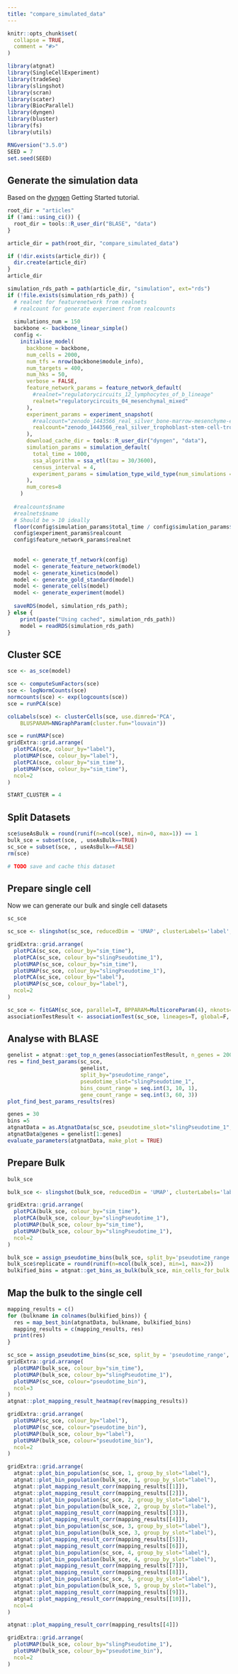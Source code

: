 ```yaml
---
title: "compare_simulated_data"
---
```


```r
knitr::opts_chunk$set(
  collapse = TRUE,
  comment = "#>"
)
```

```r
library(atgnat)
library(SingleCellExperiment)
library(tradeSeq)
library(slingshot)
library(scran)
library(scater)
library(BiocParallel)
library(dyngen)
library(bluster)
library(fs)
library(utils)
```

```r
RNGversion("3.5.0")
SEED = 7
set.seed(SEED)
```
## Generate the simulation data
Based on the [dyngen](https://dyngen.dynverse.org/articles/getting_started.html#step-1-define-backbone-and-other-parameters) Getting Started tutorial. 
```r
root_dir = "articles"
if (!ami::using_ci()) {
  root_dir = tools::R_user_dir("BLASE", "data")
}

article_dir = path(root_dir, "compare_simulated_data")

if (!dir.exists(article_dir)) {
  dir.create(article_dir)
}
article_dir

simulation_rds_path = path(article_dir, "simulation", ext="rds")
if (!file.exists(simulation_rds_path)) {
  # realnet for featurenetwork from realnets
  # realcount for generate experiment from realcounts
  
  simulations_num = 150
  backbone <- backbone_linear_simple()
  config <-
    initialise_model(
      backbone = backbone,
      num_cells = 2000,
      num_tfs = nrow(backbone$module_info),
      num_targets = 400,
      num_hks = 50,
      verbose = FALSE,
      feature_network_params = feature_network_default(
        #realnet="regulatorycircuits_12_lymphocytes_of_b_lineage"
        realnet="regulatorycircuits_04_mesenchymal_mixed"
      ),
      experiment_params = experiment_snapshot(
        #realcount="zenodo_1443566_real_silver_bone-marrow-mesenchyme-erythrocyte-differentiation_mca"
        realcount="zenodo_1443566_real_silver_trophoblast-stem-cell-trophoblast-differentiation_mca"
      ),
      download_cache_dir = tools::R_user_dir("dyngen", "data"),
      simulation_params = simulation_default(
        total_time = 1000,
        ssa_algorithm = ssa_etl(tau = 30/3600),
        census_interval = 4,
        experiment_params = simulation_type_wild_type(num_simulations = simulations_num, seed=seq_len(simulations_num))
      ),
      num_cores=8
    )
  
  #realcounts$name
  #realnets$name
  # Should be > 10 ideally
  floor(config$simulation_params$total_time / config$simulation_params$census_interval) * simulations_num / config$numbers$num_cells
  config$experiment_params$realcount
  config$feature_network_params$realnet
  
  
  model <- generate_tf_network(config)
  model <- generate_feature_network(model)
  model <- generate_kinetics(model)
  model <- generate_gold_standard(model)
  model <- generate_cells(model)
  model <- generate_experiment(model)
  
  saveRDS(model, simulation_rds_path);
} else {
    print(paste("Using cached", simulation_rds_path))
    model = readRDS(simulation_rds_path)
}

```

## Cluster SCE
```r
sce <- as_sce(model)

sce <- computeSumFactors(sce)
sce <- logNormCounts(sce)
normcounts(sce) <- exp(logcounts(sce))
sce = runPCA(sce)

colLabels(sce) <- clusterCells(sce, use.dimred='PCA',
    BLUSPARAM=NNGraphParam(cluster.fun="louvain")) 

sce = runUMAP(sce)
gridExtra::grid.arrange(
  plotPCA(sce, colour_by="label"),
  plotUMAP(sce, colour_by="label"),
  plotPCA(sce, colour_by="sim_time"),
  plotUMAP(sce, colour_by="sim_time"),
  ncol=2
)

```
```r
START_CLUSTER = 4
```

## Split Datasets
```r

sce$useAsBulk = round(runif(n=ncol(sce), min=0, max=1)) == 1
bulk_sce = subset(sce, , useAsBulk==TRUE)
sc_sce = subset(sce, , useAsBulk==FALSE)
rm(sce)

# TODO save and cache this dataset
```

## Prepare single cell
Now we can generate our bulk and single cell datasets
```r
sc_sce

sc_sce <- slingshot(sc_sce, reducedDim = 'UMAP', clusterLabels='label', start.clus=START_CLUSTER)

gridExtra::grid.arrange(
  plotPCA(sc_sce, colour_by="sim_time"),
  plotPCA(sc_sce, colour_by="slingPseudotime_1"),
  plotUMAP(sc_sce, colour_by="sim_time"),
  plotUMAP(sc_sce, colour_by="slingPseudotime_1"),
  plotPCA(sc_sce, colour_by="label"),
  plotUMAP(sc_sce, colour_by="label"),
  ncol=2
)

sc_sce <- fitGAM(sc_sce, parallel=T, BPPARAM=MulticoreParam(4), nknots=4)
associationTestResult <- associationTest(sc_sce, lineages=T, global=F, contrastType="consecutive")

```

## Analyse with BLASE
```r
genelist = atgnat::get_top_n_genes(associationTestResult, n_genes = 200, lineage = 1)
res = find_best_params(sc_sce,
                       genelist,
                       split_by="pseudotime_range",
                       pseudotime_slot="slingPseudotime_1",
                       bins_count_range = seq.int(3, 10, 1),
                       gene_count_range = seq.int(3, 60, 3))
plot_find_best_params_results(res)
```
```r
genes = 30
bins =5
atgnatData = as.AtgnatData(sc_sce, pseudotime_slot="slingPseudotime_1", n_bins=bins, split_by="pseudotime_range")
atgnatData@genes = genelist[1:genes]
evaluate_parameters(atgnatData, make_plot = TRUE)
```
## Prepare Bulk
```r
bulk_sce

bulk_sce <- slingshot(bulk_sce, reducedDim = 'UMAP', clusterLabels='label', start.clus=START_CLUSTER)

gridExtra::grid.arrange(
  plotPCA(bulk_sce, colour_by="sim_time"),
  plotPCA(bulk_sce, colour_by="slingPseudotime_1"),
  plotUMAP(bulk_sce, colour_by="sim_time"),
  plotUMAP(bulk_sce, colour_by="slingPseudotime_1"),
  ncol=2
)

bulk_sce = assign_pseudotime_bins(bulk_sce, split_by='pseudotime_range', n_bins = bins, pseudotime_slot="slingPseudotime_1")
bulk_sce$replicate = round(runif(n=ncol(bulk_sce), min=1, max=2))
bulkified_bins = atgnat::get_bins_as_bulk(bulk_sce, min_cells_for_bulk = 20)
```

## Map the bulk to the single cell
```r
mapping_results = c()
for (bulkname in colnames(bulkified_bins)) {
  res = map_best_bin(atgnatData, bulkname, bulkified_bins)
  mapping_results = c(mapping_results, res)
  print(res)
}

sc_sce = assign_pseudotime_bins(sc_sce, split_by = 'pseudotime_range', n_bins = bins, pseudotime_slot='slingPseudotime_1')
gridExtra::grid.arrange(
  plotUMAP(bulk_sce, colour_by="sim_time"),
  plotUMAP(bulk_sce, colour_by="slingPseudotime_1"),
  plotUMAP(sc_sce, colour="pseudotime_bin"),
  ncol=3
)
atgnat::plot_mapping_result_heatmap(rev(mapping_results))
```
```r
gridExtra::grid.arrange(
  plotUMAP(sc_sce, colour_by="label"),
  plotUMAP(sc_sce, colour="pseudotime_bin"),
  plotUMAP(bulk_sce, colour_by="label"),
  plotUMAP(bulk_sce, colour="pseudotime_bin"),
  ncol=2
)

gridExtra::grid.arrange(
  atgnat::plot_bin_population(sc_sce, 1, group_by_slot="label"),
  atgnat::plot_bin_population(bulk_sce, 1, group_by_slot="label"),
  atgnat::plot_mapping_result_corr(mapping_results[[1]]),
  atgnat::plot_mapping_result_corr(mapping_results[[2]]),
  atgnat::plot_bin_population(sc_sce, 2, group_by_slot="label"),
  atgnat::plot_bin_population(bulk_sce, 2, group_by_slot="label"),
  atgnat::plot_mapping_result_corr(mapping_results[[3]]),
  atgnat::plot_mapping_result_corr(mapping_results[[4]]),
  atgnat::plot_bin_population(sc_sce, 3, group_by_slot="label"),
  atgnat::plot_bin_population(bulk_sce, 3, group_by_slot="label"),
  atgnat::plot_mapping_result_corr(mapping_results[[5]]),
  atgnat::plot_mapping_result_corr(mapping_results[[6]]),
  atgnat::plot_bin_population(sc_sce, 4, group_by_slot="label"),
  atgnat::plot_bin_population(bulk_sce, 4, group_by_slot="label"),
  atgnat::plot_mapping_result_corr(mapping_results[[7]]),
  atgnat::plot_mapping_result_corr(mapping_results[[8]]),
  atgnat::plot_bin_population(sc_sce, 5, group_by_slot="label"),
  atgnat::plot_bin_population(bulk_sce, 5, group_by_slot="label"),
  atgnat::plot_mapping_result_corr(mapping_results[[9]]),
  atgnat::plot_mapping_result_corr(mapping_results[[10]]),
  ncol=4
)

atgnat::plot_mapping_result_corr(mapping_results[[4]])

gridExtra::grid.arrange(
  plotUMAP(bulk_sce, colour_by="slingPseudotime_1"),
  plotUMAP(bulk_sce, colour_by="pseudotime_bin"),
  ncol=2
)

```
